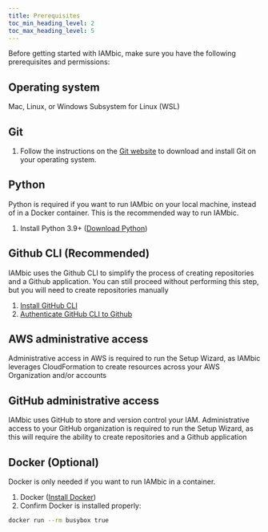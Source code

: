 ```yaml
---
title: Prerequisites
toc_min_heading_level: 2
toc_max_heading_level: 5
---
```


Before getting started with IAMbic, make sure you have the following prerequisites
and permissions:

## Operating system

Mac, Linux, or Windows Subsystem for Linux (WSL)

## Git

1. Follow the instructions on the [Git website](https://git-scm.com/book/en/v2/Getting-Started-Installing-Git) to download and install Git on your operating system.

## Python

Python is required if you want to run IAMbic on your local machine, instead
of in a Docker container. This is the recommended way to run IAMbic.

1. Install Python 3.9+ ([Download Python](https://www.python.org/downloads/))

## Github CLI (Recommended)

IAMbic uses the Github CLI to simplify the process of creating repositories and a Github application. You can still
proceed without performing this step, but you will need to create repositories manually

1. [Install GitHub CLI](https://cli.github.com/manual/installation)
2. [Authenticate GitHub CLI to Github](https://cli.github.com/manual/)

## AWS administrative access

Administrative access in AWS is required to run the Setup Wizard, as IAMbic leverages CloudFormation to create resources across your AWS Organization and/or accounts

## GitHub administrative access

IAMbic uses GitHub to store and version control your IAM. Administrative access to your GitHub organization is required to run the Setup Wizard, as this will
require the ability to create repositories and a Github application

## Docker (Optional)

Docker is only needed if you want to run IAMbic in a container.

1. Docker ([Install Docker](https://docs.docker.com/get-docker/))
1. Confirm Docker is installed properly:

```bash
docker run --rm busybox true
```
